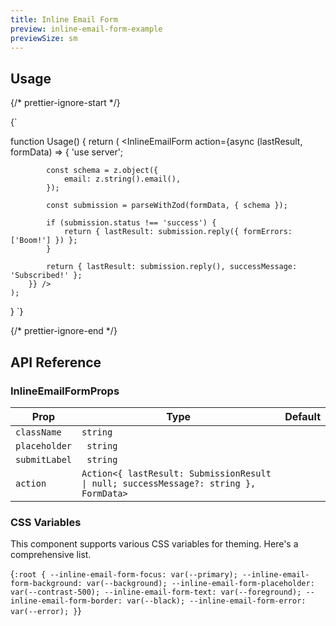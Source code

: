 ```yaml
---
title: Inline Email Form
preview: inline-email-form-example
previewSize: sm
---
```


## Usage

{/* prettier-ignore-start */}

<CodeBlock lang="ts">{`


function Usage() {
    return (
        <InlineEmailForm action={async (lastResult, formData) => {
            'use server';
            
            const schema = z.object({
                email: z.string().email(),
            });

            const submission = parseWithZod(formData, { schema });

            if (submission.status !== 'success') {
                return { lastResult: submission.reply({ formErrors: ['Boom!'] }) };
            }

            return { lastResult: submission.reply(), successMessage: 'Subscribed!' };
        }} />
    );
}
`}
</CodeBlock>

{/* prettier-ignore-end */}

## API Reference

### InlineEmailFormProps

| Prop          | Type                                                                                  | Default |
| ------------- | ------------------------------------------------------------------------------------- | ------- |
| `className`   | `string`                                                                              |         |
| `placeholder` | ` string`                                                                             |         |
| `submitLabel` | ` string`                                                                             |         |
| `action`      | `Action<{ lastResult: SubmissionResult \| null; successMessage?: string }, FormData>` |         |

### CSS Variables

This component supports various CSS variables for theming. Here's a comprehensive list.

<CodeBlock lang="css">{`
:root {
    --inline-email-form-focus: var(--primary);
    --inline-email-form-background: var(--background);
    --inline-email-form-placeholder: var(--contrast-500);
    --inline-email-form-text: var(--foreground);
    --inline-email-form-border: var(--black);
    --inline-email-form-error: var(--error);
}
`}</CodeBlock>

